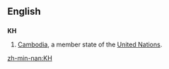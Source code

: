 {{see|kH}}
==English==
==={{abbreviation}}===
'''KH'''
#[[Cambodia]], a member state of the [[United Nations]].

[[zh-min-nan:KH]]